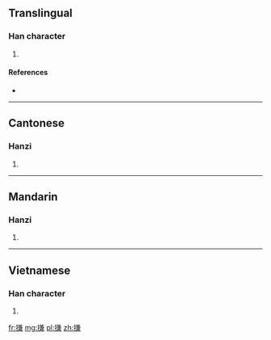 ==Translingual==

===Han character===
{{Han char|rn=64|rad=手|as=10|sn=13|four=5803<sub>7</sub>|canj=手廿X金 (QTXC)|ids=⿰[[扌]][[兼]]}}

# {{defn|Han|sort=手10}}

====References====
* {{Han ref|kx=0447.050|dkj=12484|dj=0797.170|hdz=31936.060|uh=641B|ud=25627|bh=DDB8|bd=56760}}

----

==Cantonese==

===Hanzi===
{{yue-hanzi|jyut=gim1|y=gim1}}

# {{defn|lang=yue|sort=手10}}

----

==Mandarin==

===Hanzi===
{{cmn-hanzi|pin=[[jiān]] ([[jian1]]), [[dā]] ([[da1]])|wg=chien<sup>1</sup>, ta<sup>1</sup>}}

# {{defn|lang=cmn|sort=手10}}

----

==Vietnamese==

===Han character===
{{vi-hantu|rs=手10|gom}}

# {{defn|lang=vi|sort=手10}}

[[fr:搛]]
[[mg:搛]]
[[pl:搛]]
[[zh:搛]]